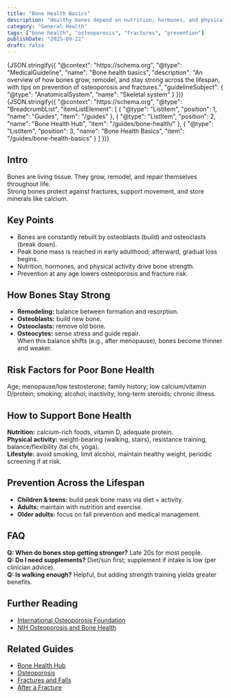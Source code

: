 ```yaml
---
title: "Bone Health Basics"
description: "Healthy bones depend on nutrition, hormones, and physical activity. Understanding how bones grow and change helps prevent osteoporosis and fractures."
category: "General Health"
tags: ["bone health", "osteoporosis", "fractures", "prevention"]
publishDate: "2025-09-22"
draft: false
---
```



<JsonLd>
{JSON.stringify({
  "@context": "https://schema.org",
  "@type": "MedicalGuideline",
  "name": "Bone health basics",
  "description": "An overview of how bones grow, remodel, and stay strong across the lifespan, with tips on prevention of osteoporosis and fractures.",
  "guidelineSubject": { "@type": "AnatomicalSystem", "name": "Skeletal system" }
})}
</JsonLd>

<JsonLd>
{JSON.stringify({
  "@context": "https://schema.org",
  "@type": "BreadcrumbList",
  "itemListElement": [
    { "@type": "ListItem", "position": 1, "name": "Guides", "item": "/guides" },
    { "@type": "ListItem", "position": 2, "name": "Bone Health Hub", "item": "/guides/bone-health/" },
    { "@type": "ListItem", "position": 3, "name": "Bone Health Basics", "item": "/guides/bone-health-basics" }
  ]
})}
</JsonLd>

## Intro
Bones are living tissue. They grow, remodel, and repair themselves throughout life.  
Strong bones protect against fractures, support movement, and store minerals like calcium.

## Key Points
- Bones are constantly rebuilt by osteoblasts (build) and osteoclasts (break down).  
- Peak bone mass is reached in early adulthood; afterward, gradual loss begins.  
- Nutrition, hormones, and physical activity drive bone strength.  
- Prevention at any age lowers osteoporosis and fracture risk.

## How Bones Stay Strong
- **Remodeling:** balance between formation and resorption.  
- **Osteoblasts:** build new bone.  
- **Osteoclasts:** remove old bone.  
- **Osteocytes:** sense stress and guide repair.  
When this balance shifts (e.g., after menopause), bones become thinner and weaker.

## Risk Factors for Poor Bone Health
Age; menopause/low testosterone; family history; low calcium/vitamin D/protein; smoking; alcohol; inactivity; long-term steroids; chronic illness.

## How to Support Bone Health
**Nutrition:** calcium-rich foods, vitamin D, adequate protein.  
**Physical activity:** weight-bearing (walking, stairs), resistance training, balance/flexibility (tai chi, yoga).  
**Lifestyle:** avoid smoking, limit alcohol, maintain healthy weight, periodic screening if at risk.

## Prevention Across the Lifespan
- **Children & teens:** build peak bone mass via diet + activity.  
- **Adults:** maintain with nutrition and exercise.  
- **Older adults:** focus on fall prevention and medical management.

## FAQ
**Q: When do bones stop getting stronger?** Late 20s for most people.  
**Q: Do I need supplements?** Diet/sun first; supplement if intake is low (per clinician advice).  
**Q: Is walking enough?** Helpful, but adding strength training yields greater benefits.

## Further Reading
- [International Osteoporosis Foundation](https://www.osteoporosis.foundation/)  
- [NIH Osteoporosis and Bone Health](https://www.bones.nih.gov/)  

## Related Guides
- [Bone Health Hub](/guides/bone-health/)  
- [Osteoporosis](/guides/osteoporosis)  
- [Fractures and Falls](/guides/fractures-and-falls)  
- [After a Fracture](/guides/after-a-fracture)
